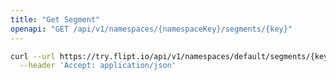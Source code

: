 ```yaml
---
title: "Get Segment"
openapi: "GET /api/v1/namespaces/{namespaceKey}/segments/{key}"
---
```


<RequestExample>

```bash
curl --url https://try.flipt.io/api/v1/namespaces/default/segments/{key} \
  --header 'Accept: application/json'
```

</RequestExample>
